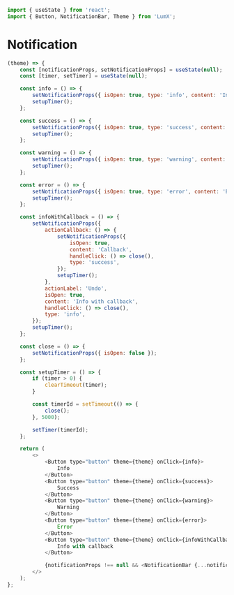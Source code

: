```javascript import
import { useState } from 'react';
import { Button, NotificationBar, Theme } from 'LumX';
```

# Notification

```javascript jsx withThemeSwitcher
(theme) => {
    const [notificationProps, setNotificationProps] = useState(null);
    const [timer, setTimer] = useState(null);

    const info = () => {
        setNotificationProps({ isOpen: true, type: 'info', content: 'Info', handleClick: () => close() });
        setupTimer();
    };

    const success = () => {
        setNotificationProps({ isOpen: true, type: 'success', content: 'Success', handleClick: () => close() });
        setupTimer();
    };

    const warning = () => {
        setNotificationProps({ isOpen: true, type: 'warning', content: 'Warning', handleClick: () => close() });
        setupTimer();
    };

    const error = () => {
        setNotificationProps({ isOpen: true, type: 'error', content: 'Error', handleClick: () => close() });
        setupTimer();
    };

    const infoWithCallback = () => {
        setNotificationProps({
            actionCallback: () => {
                setNotificationProps({
                    isOpen: true,
                    content: 'Callback',
                    handleClick: () => close(),
                    type: 'success',
                });
                setupTimer();
            },
            actionLabel: 'Undo',
            isOpen: true,
            content: 'Info with callback',
            handleClick: () => close(),
            type: 'info',
        });
        setupTimer();
    };

    const close = () => {
        setNotificationProps({ isOpen: false });
    };

    const setupTimer = () => {
        if (timer > 0) {
            clearTimeout(timer);
        }

        const timerId = setTimeout(() => {
            close();
        }, 5000);

        setTimer(timerId);
    };

    return (
        <>
            <Button type="button" theme={theme} onClick={info}>
                Info
            </Button>
            <Button type="button" theme={theme} onClick={success}>
                Success
            </Button>
            <Button type="button" theme={theme} onClick={warning}>
                Warning
            </Button>
            <Button type="button" theme={theme} onClick={error}>
                Error
            </Button>
            <Button type="button" theme={theme} onClick={infoWithCallback}>
                Info with callback
            </Button>

            {notificationProps !== null && <NotificationBar {...notificationProps} />}
        </>
    );
};
```
